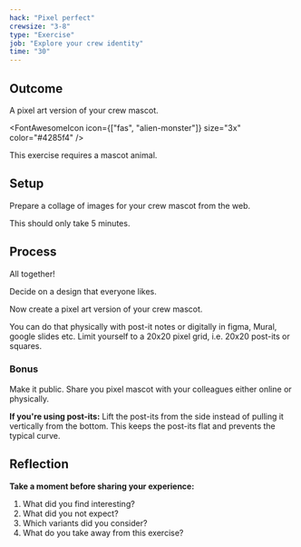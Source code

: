```yaml
---
hack: "Pixel perfect"
crewsize: "3-8"
type: "Exercise"
job: "Explore your crew identity"
time: "30"
---
```


## Outcome

A pixel art version of your crew mascot.

<FontAwesomeIcon icon={["fas", "alien-monster"]} size="3x" color="#4285f4" />

This exercise requires a <Link to="../mascot-animals">mascot animal</Link>.

## Setup

Prepare a collage of images for your crew mascot from the web.

This should only take 5 minutes.

## Process

All together!

Decide on a design that everyone likes.

Now create a pixel art version of your crew mascot.

You can do that physically with post-it notes or digitally in figma, Mural, google slides etc.
Limit yourself to a 20x20 pixel grid, i.e. 20x20 post-its or squares.

### Bonus

Make it public.
Share you pixel mascot with your colleagues either online or physically.

**If you're using post-its:**
Lift the post-its from the side instead of pulling it vertically from the bottom.
This keeps the post-its flat and prevents the typical curve.

## Reflection

**Take a moment before sharing your experience:**

1. What did you find interesting?
2. What did you not expect?
3. Which variants did you consider?
4. What do you take away from this exercise?
